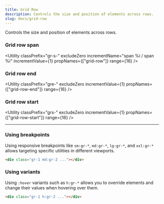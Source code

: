 ```yaml
---
title: Grid Row
description: Controls the size and position of elements across rows.
slug: docs/grid-row
---
```


Controls the size and position of elements across rows.

### Grid row span

<Utility
  classPrefix="gr-s-"
  excludeZero
  incrementName="span %i / span %i"
  incrementValue={1}
  propNames={["grid-row"]}
  range={16}
/>

### Grid row end

<Utility
  classPrefix="gre-"
  excludeZero
  incrementValue={1}
  propNames={["grid-row-end"]}
  range={16}
/>

### Grid row start

<Utility
  classPrefix="grs-"
  excludeZero
  incrementValue={1}
  propNames={["grid-row-start"]}
  range={16}
/>

---

### Using breakpoints

Using responsive breakpoints like `sm:gr-*`, `md:gr-*`, `lg:gr-*`, and `xxl:gr-*` allows targeting specific utilities in different viewports.

```html "md:gr-2"
<div class="gr-1 md:gr-2 ..."></div>
```

### Using variants

Using `:hover` variants such as `h:gr-*` allows you to override elements and change their values when hovering over them.

```html "h:gr-2"
<div class="gr-1 h:gr-2 ..."></div>
```
